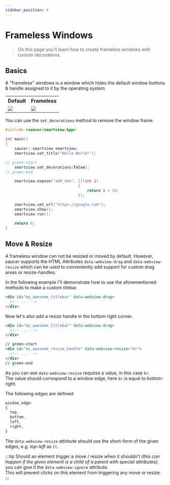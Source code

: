 ```yaml
---
sidebar_position: 4
---
```


# Frameless Windows

> On this page you'll learn how to create frameless windows with custom decorations.

## Basics

A "frameless" windows is a window which hides the default window buttons & handle assigned to it by the operating system.

<table>
<tr>
<th>Default</th>
<th>Frameless</th>
</tr>
<tr>
<td>
<img src="/assets/with-frame.png" />
</td>
<td>
<img src="/assets/frameless.png" />
</td>
</tr>
</table>

You can use the `set_decorations` method to remove the window frame.


```cpp title="Example: Removing Window Frame"
#include <saucer/smartview.hpp>

int main()
{
    saucer::smartview smartview;
    smartview.set_title("Hello World!");

// green-start
    smartview.set_decorations(false);
// green-end

    smartview.expose("add_ten", [](int i)
                                {
                                    return i + 10;
                                });

    smartview.set_url("https://google.com");
    smartview.show(); 
    smartview.run();

    return 0;
}
```

## Move & Resize

A frameless window can not be resized or moved by default.
However, saucer supports the HTML Attributes `data-webview-drag` and `data-webview-resize` which can be used to conveniently add support for custom drag areas or resize-handles.

In the following example I'll demonstrate how to use the aforementioned methods to make a custom tilebar.

```html title="Sketch: Custom Titlebar"
<div id="my_awesome_titlebar" data-webview-drag>
  <!-- ... -->
</div>
```

Now let's also add a resize handle in the bottom right corner.

```html title="Sketch: Custom Resize Handle"
<div id="my_awesome_titlebar" data-webview-drag>
  <!-- ... -->
</div>

// green-start
<div id="my_awesome_resize_handle" data-webview-resize="br">
  <!-- ... -->
</div>
// green-end
```

As you can see `data-webview-resize` requires a value, in this case `br`.  
The value should correspond to a window edge, here `br` is equal to _bottom-right_.

The following edges are defined:

```js
window_edge:
{
  top,
  bottom,
  left,
  right,
}
```

The `data-webview-resize` attirbute should use the short-form of the given edges, e.g. _top-left_ as `tl`.

:::tip
Should an element trigger a move / resize when it shouldn't _(this can happen if the given element is a child of a parent with special attributes)_, you can give it the `data-webview-ignore` attribute.  
This will prevent clicks on this element from triggering any move or resize.
:::
